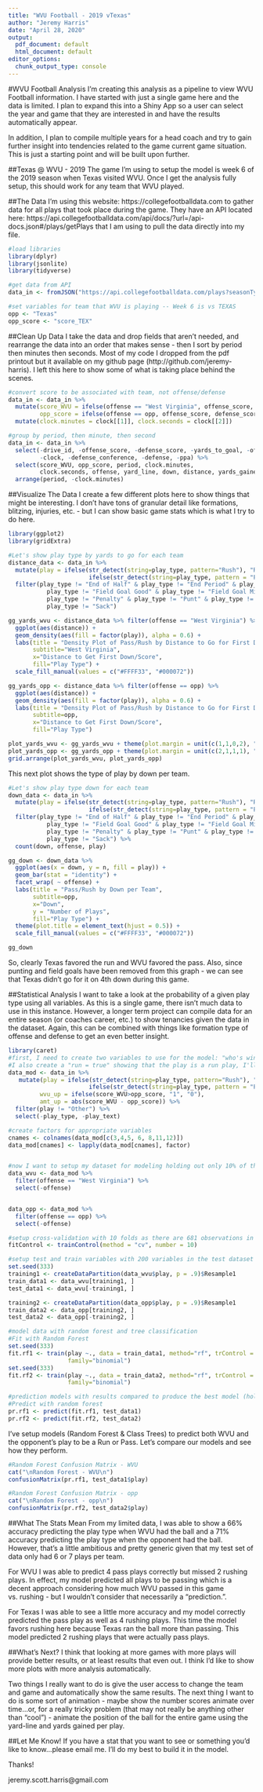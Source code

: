 ```yaml
---
title: "WVU Football - 2019 vTexas"
author: "Jeremy Harris"
date: "April 28, 2020"
output:
  pdf_document: default
  html_document: default
editor_options: 
  chunk_output_type: console
---
```


#WVU Football Analysis
I'm creating this analysis as a pipeline to view WVU Football information. I have started with just a single game here and the data is limited. I plan to expand this into a Shiny App so a user can select the year and game that they are interested in and have the results automatically appear.

In addition, I plan to compile multiple years for a head coach and try to gain further insight into tendencies related to the game current game situation. This is just a starting point and will be built upon further. 

##Texas @ WVU - 2019
The game I'm using to setup the model is week 6 of the 2019 season when Texas visited WVU. Once I get the analysis fully setup, this should work for any team that WVU played. 

##The Data
I'm using this website: https://collegefootballdata.com to gather data for all plays that took place during the game. They have an API located here: https://api.collegefootballdata.com/api/docs/?url=/api-docs.json#/plays/getPlays that I am using to pull the data directly into my file. 


```r
#load libraries
library(dplyr)
library(jsonlite)
library(tidyverse)

#get data from API 
data_in <- fromJSON("https://api.collegefootballdata.com/plays?seasonType=regular&year=2019&week=6&team=West%20Virginia")

#set variables for team that WVU is playing -- Week 6 is vs TEXAS
opp <- "Texas"
opp_score <- "score_TEX"
```


##Clean Up Data
I take the data and drop fields that aren't needed, and rearrange the data into an order that makes sense - then I sort by period then minutes then seconds. Most of my code I dropped from the pdf printout but it available on my github page (http://github.com/jeremy-harris). I left this here to show some of what is taking place behind the scenes. 

```r
#convert score to be associated with team, not offense/defense
data_in <- data_in %>%
  mutate(score_WVU = ifelse(offense == "West Virginia", offense_score, defense_score), 
         opp_score = ifelse(offense == opp, offense_score, defense_score)) %>%
  mutate(clock.minutes = clock[[1]], clock.seconds = clock[[2]])

#group by period, then minute, then second
data_in <- data_in %>%
  select(-drive_id, -offense_score, -defense_score, -yards_to_goal, -offense_conference, -id,
         -clock, -defense_conference, -defense, -ppa) %>%
  select(score_WVU, opp_score, period, clock.minutes,
         clock.seconds, offense, yard_line, down, distance, yards_gained, play_type, play_text) %>%
  arrange(period, -clock.minutes)

```

##Visualize The Data
I create a few different plots here to show things that might be interesting. I don't have tons of granular detail like formations, blitzing, injuries, etc. - but I can show basic game stats which is what I try to do here. 

```r
library(ggplot2)
library(gridExtra)

#Let's show play type by yards to go for each team
distance_data <- data_in %>%
  mutate(play = ifelse(str_detect(string=play_type, pattern="Rush"), "Rush",
                       ifelse(str_detect(string=play_type, pattern = "Pass*"), "Pass", "Other"))) %>%
  filter(play_type != "End of Half" & play_type != "End Period" & play_type != "Kickoff" &
           play_type != "Field Goal Good" & play_type != "Field Goal Missed" &
           play_type != "Penalty" & play_type != "Punt" & play_type != "Timeout" &
           play_type != "Sack")

gg_yards_wvu <- distance_data %>% filter(offense == "West Virginia") %>%
  ggplot(aes(distance)) +
  geom_density(aes(fill = factor(play)), alpha = 0.6) +
  labs(title = "Density Plot of Pass/Rush by Distance to Go for First Down",
       subtitle="West Virginia",
       x="Distance to Get First Down/Score",
       fill="Play Type") + 
  scale_fill_manual(values = c("#FFFF33", "#000072"))

gg_yards_opp <- distance_data %>% filter(offense == opp) %>%
  ggplot(aes(distance)) +
  geom_density(aes(fill = factor(play)), alpha = 0.6) +
  labs(title = "Density Plot of Pass/Rush by Distance to Go for First Down",
       subtitle=opp,
       x="Distance to Get First Down/Score",
       fill="Play Type")
```

```r
plot_yards_wvu <- gg_yards_wvu + theme(plot.margin = unit(c(1,1,0,2), "lines"))
plot_yards_opp <- gg_yards_opp + theme(plot.margin = unit(c(2,1,1,1), "lines"))
grid.arrange(plot_yards_wvu, plot_yards_opp)
```

This next plot shows the type of play by down per team. 

```r
#Let's show play type down for each team
down_data <- data_in %>%
  mutate(play = ifelse(str_detect(string=play_type, pattern="Rush"), "Rush",
                       ifelse(str_detect(string=play_type, pattern = "Pass*"), "Pass", "Other"))) %>%
  filter(play_type != "End of Half" & play_type != "End Period" & play_type != "Kickoff" &
           play_type != "Field Goal Good" & play_type != "Field Goal Missed" &
           play_type != "Penalty" & play_type != "Punt" & play_type != "Timeout" &
           play_type != "Sack") %>%
  count(down, offense, play)

gg_down <- down_data %>%
  ggplot(aes(x = down, y = n, fill = play)) + 
  geom_bar(stat = "identity") + 
  facet_wrap( ~ offense) +
  labs(title = "Pass/Rush by Down per Team",
       subtitle=opp,
       x="Down",
       y = "Number of Plays",
       fill="Play Type") +
  theme(plot.title = element_text(hjust = 0.5)) +
  scale_fill_manual(values = c("#FFFF33", "#000072"))
```
```r
gg_down  
```

So, clearly Texas favored the run and WVU favored the pass. Also, since punting and field goals have been removed from this graph - we can see that Texas didn't go for it on 4th down during this game. 

##Statistical Analysis
I want to take a look at the probability of a given play type using all variables. As this is a single game, there isn't much data to use in this instance. However, a longer term project can compile data for an entire season (or coaches career, etc.) to show tenancies given the data in the dataset. Again, this can be combined with things like formation type of offense and defense to get an even better insight. 

```r
library(caret)
#first, I need to create two variables to use for the model: "who's winning" & "by how much"
#I also create a "run = true" showing that the play is a run play, I'll predict on this
data_mod <- data_in %>%
   mutate(play = ifelse(str_detect(string=play_type, pattern="Rush"), "Rush",
                       ifelse(str_detect(string=play_type, pattern = "Pass*"), "Pass", "Other")), 
         wvu_up = ifelse(score_WVU>opp_score, "1", "0"), 
         amt_up = abs(score_WVU - opp_score)) %>%
  filter(play != "Other") %>%
  select(-play_type, -play_text)

#create factors for appropriate variables
cnames <- colnames(data_mod[c(3,4,5, 6, 8,11,12)])
data_mod[cnames] <- lapply(data_mod[cnames], factor)


#now I want to setup my dataset for modeling holding out only 10% of the data
data_wvu <- data_mod %>%
  filter(offense == "West Virginia") %>%
  select(-offense)


data_opp <- data_mod %>%
  filter(offense == opp) %>%
  select(-offense)

#setup cross-validation with 10 folds as there are 681 observations in my data
fitControl <- trainControl(method = "cv", number = 10)

#setup test and train variables with 200 variables in the test dataset
set.seed(333)
training1 <- createDataPartition(data_wvu$play, p = .9)$Resample1
train_data1 <- data_wvu[training1, ]
test_data1 <- data_wvu[-training1, ]

training2 <- createDataPartition(data_opp$play, p = .9)$Resample1
train_data2 <- data_opp[training2, ]
test_data2 <- data_opp[-training2, ]

#model data with random forest and tree classification
#Fit with Random Forest
set.seed(333)
fit.rf1 <- train(play ~., data = train_data1, method="rf", trControl = fitControl,
                 family="binomial")
set.seed(333)
fit.rf2 <- train(play ~., data = train_data2, method="rf", trControl = fitControl,
                 family="binomial")

#prediction models with results compared to produce the best model (hold out set of 10% + 10 fold cv)
#Predict with random forest
pr.rf1 <- predict(fit.rf1, test_data1)
pr.rf2 <- predict(fit.rf2, test_data2)
```

I've setup models (Random Forest & Class Trees) to predict both WVU and the opponent's play to be a Run or Pass. Let's compare our models and see how they perform.

```r
#Random Forest Confusion Matrix - WVU
cat("\nRandom Forest - WVU\n")
confusionMatrix(pr.rf1, test_data1$play)

#Random Forest Confusion Matrix - opp
cat("\nRandom Forest - opp\n")
confusionMatrix(pr.rf2, test_data2$play)
```


##What The Stats Mean
From my limited data, I was able to show a 66% accuracy predicting the play type when WVU had the ball and a 71% accuracy predicting the play type when the opponent had the ball. However, that's a little ambitious and pretty generic given that my test set of data only had 6 or 7 plays per team. 

For WVU I was able to predict 4 pass plays correctly but missed 2 rushing plays. In effect, my model predicted all plays to be passing which is a decent approach considering how much WVU passed in this game vs. rushing - but I wouldn't consider that necessarily a "prediction.". 

For Texas I was able to see a little more accuracy and my model correctly predicted the pass play as well as 4 rushing plays. This time the model favors rushing here because Texas ran the ball more than passing. This model predicted 2 rushing plays that were actually pass plays.

##What's Next?
I think that looking at more games with more plays will provide better results, or at least results that even out. I think I'd like to show more plots with more analysis automatically. 

Two things I really want to do is give the user access to change the team and game and automatically show the same results. The next thing I want to do is some sort of animation - maybe show the number scores animate over time...or, for a really tricky problem (that may not really be anything other than "cool") - animate the position of the ball for the entire game using the yard-line and yards gained per play. 

##Let Me Know!
If you have a stat that you want to see or something you'd like to know...please email me. I'll do my best to build it in the model. 

Thanks!

jeremy.scott.harris@gmail.com
